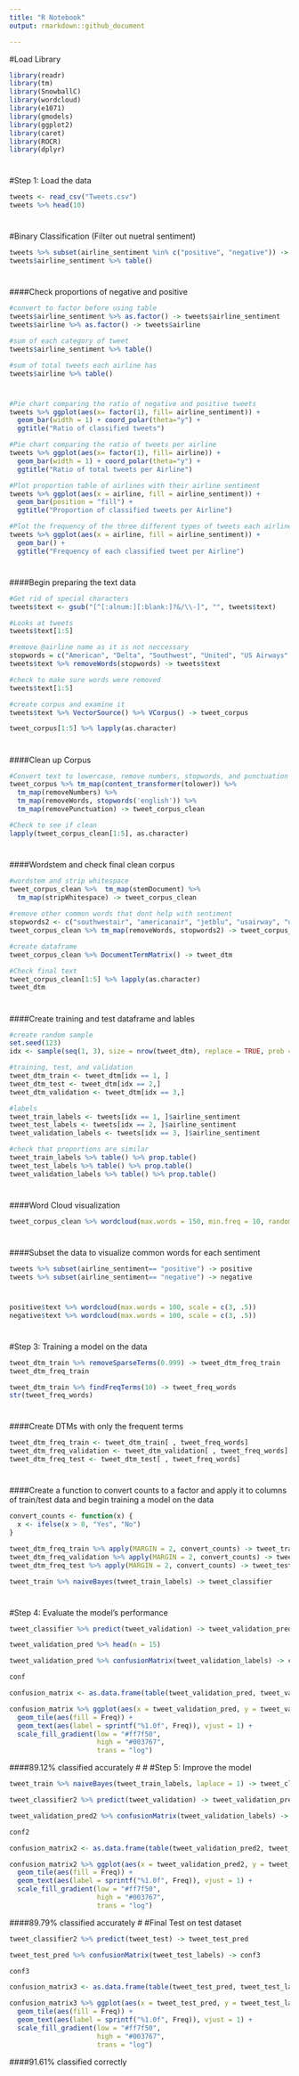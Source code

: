 ```yaml
---
title: "R Notebook"
output: rmarkdown::github_document

---
```

#Load Library
```r
library(readr)
library(tm)
library(SnowballC)
library(wordcloud)
library(e1071)
library(gmodels)
library(ggplot2)
library(caret)
library(ROCR)
library(dplyr)
```
#
#
#Step 1: Load the data
```r
tweets <- read_csv("Tweets.csv")
tweets %>% head(10)
```
#
#
#Binary Classification (Filter out nuetral sentiment)
```r
tweets %>% subset(airline_sentiment %in% c("positive", "negative")) -> tweets
tweets$airline_sentiment %>% table()
```
#
#
####Check proportions of negative and positive
```r
#convert to factor before using table
tweets$airline_sentiment %>% as.factor() -> tweets$airline_sentiment
tweets$airline %>% as.factor() -> tweets$airline

#sum of each category of tweet
tweets$airline_sentiment %>% table()

#sum of total tweets each airline has
tweets$airline %>% table()
```
#
```r
#Pie chart comparing the ratio of negative and positive tweets
tweets %>% ggplot(aes(x= factor(1), fill= airline_sentiment)) + 
  geom_bar(width = 1) + coord_polar(theta="y") + 
  ggtitle("Ratio of classified tweets")

#Pie chart comparing the ratio of tweets per airline
tweets %>% ggplot(aes(x= factor(1), fill= airline)) + 
  geom_bar(width = 1) + coord_polar(theta="y") + 
  ggtitle("Ratio of total tweets per Airline")

#Plot proportion table of airlines with their airline sentiment
tweets %>% ggplot(aes(x = airline, fill = airline_sentiment)) + 
  geom_bar(position = "fill") + 
  ggtitle("Proportion of classified tweets per Airline")

#Plot the frequency of the three different types of tweets each airline receives
tweets %>% ggplot(aes(x = airline, fill = airline_sentiment)) + 
  geom_bar() + 
  ggtitle("Frequency of each classified tweet per Airline")
```
#
#
####Begin preparing the text data
```r
#Get rid of special characters
tweets$text <- gsub("[^[:alnum:][:blank:]?&/\\-]", "", tweets$text)

#Looks at tweets 
tweets$text[1:5]

#remove @airline name as it is not neccessary
stopwords = c("American", "Delta", "Southwest", "United", "US Airways", "VirginAmerica", "SouthwestAirlines", "AmericanAirlines" )
tweets$text %>% removeWords(stopwords) -> tweets$text

#check to make sure words were removed 
tweets$text[1:5]

#create corpus and examine it 
tweets$text %>% VectorSource() %>% VCorpus() -> tweet_corpus

tweet_corpus[1:5] %>% lapply(as.character)
```
#
#
####Clean up Corpus
```r
#Convert text to lowercase, remove numbers, stopwords, and punctuation 
tweet_corpus %>% tm_map(content_transformer(tolower)) %>% 
  tm_map(removeNumbers) %>% 
  tm_map(removeWords, stopwords('english')) %>% 
  tm_map(removePunctuation) -> tweet_corpus_clean

#Check to see if clean
lapply(tweet_corpus_clean[1:5], as.character)
```
#
#
####Wordstem and check final clean corpus 
```r
#wordstem and strip whitespace 
tweet_corpus_clean %>%  tm_map(stemDocument) %>% 
  tm_map(stripWhitespace) -> tweet_corpus_clean
  
#remove other common words that dont help with sentiment
stopwords2 <- c("southwestair", "americanair", "jetblu", "usairway", "unit", "newark", "houston", "airport", "lax", "jfk", "what", "your", "that", "one", "week", "two", "tonight", "tomorrow", "year", "dfw", "night")
tweet_corpus_clean %>% tm_map(removeWords, stopwords2) -> tweet_corpus_clean

#create dataframe
tweet_corpus_clean %>% DocumentTermMatrix() -> tweet_dtm

#Check final text 
tweet_corpus_clean[1:5] %>% lapply(as.character)
tweet_dtm
```
#
#
####Create training and test dataframe and lables
```r
#create random sample
set.seed(123)
idx <- sample(seq(1, 3), size = nrow(tweet_dtm), replace = TRUE, prob = c(.8, .2, .2 ))

#training, test, and validation
tweet_dtm_train <- tweet_dtm[idx == 1, ]
tweet_dtm_test <- tweet_dtm[idx == 2,]
tweet_dtm_validation <- tweet_dtm[idx == 3,]

#labels 
tweet_train_labels <- tweets[idx == 1, ]$airline_sentiment
tweet_test_labels <- tweets[idx == 2, ]$airline_sentiment
tweet_validation_labels <- tweets[idx == 3, ]$airline_sentiment

#check that proportions are similar
tweet_train_labels %>% table() %>% prop.table()
tweet_test_labels %>% table() %>% prop.table()
tweet_validation_labels %>% table() %>% prop.table()
```
#
#
####Word Cloud visualization
```r
tweet_corpus_clean %>% wordcloud(max.words = 150, min.freq = 10, random.order = F)
```
#
#
####Subset the data to visualize common words for each sentiment
```r
tweets %>% subset(airline_sentiment== "positive") -> positive
tweets %>% subset(airline_sentiment== "negative") -> negative
```
#
#
```r
positive$text %>% wordcloud(max.words = 100, scale = c(3, .5))
negative$text %>% wordcloud(max.words = 100, scale = c(3, .5))
```
#
#
#Step 3: Training a model on the data
```r
tweet_dtm_train %>% removeSparseTerms(0.999) -> tweet_dtm_freq_train
tweet_dtm_freq_train

tweet_dtm_train %>% findFreqTerms(10) -> tweet_freq_words
str(tweet_freq_words)
```
#
#
####Create DTMs with only the frequent terms
```r
tweet_dtm_freq_train <- tweet_dtm_train[ , tweet_freq_words]
tweet_dtm_freq_validation <- tweet_dtm_validation[ , tweet_freq_words]
tweet_dtm_freq_test <- tweet_dtm_test[ , tweet_freq_words]
```
#
#
####Create a function to convert counts to a factor and apply it to columns of train/test data and begin training a model on the data
```r
convert_counts <- function(x) {
  x <- ifelse(x > 0, "Yes", "No")
}

tweet_dtm_freq_train %>% apply(MARGIN = 2, convert_counts) -> tweet_train
tweet_dtm_freq_validation %>% apply(MARGIN = 2, convert_counts) -> tweet_validation 
tweet_dtm_freq_test %>% apply(MARGIN = 2, convert_counts) -> tweet_test

tweet_train %>% naiveBayes(tweet_train_labels) -> tweet_classifier
```
#
#
#Step 4: Evaluate the model's performance
```r
tweet_classifier %>% predict(tweet_validation) -> tweet_validation_pred

tweet_validation_pred %>% head(n = 15)

tweet_validation_pred %>% confusionMatrix(tweet_validation_labels) -> conf

conf

confusion_matrix <- as.data.frame(table(tweet_validation_pred, tweet_validation_labels))

confusion_matrix %>% ggplot(aes(x = tweet_validation_pred, y = tweet_validation_labels)) + 
  geom_tile(aes(fill = Freq)) +
  geom_text(aes(label = sprintf("%1.0f", Freq)), vjust = 1) +
  scale_fill_gradient(low = "#ff7f50",
                      high = "#003767",
                      trans = "log")
```
####89.12% classified accurately
#
#
#Step 5: Improve the model
```r
tweet_train %>% naiveBayes(tweet_train_labels, laplace = 1) -> tweet_classifier2

tweet_classifier2 %>% predict(tweet_validation) -> tweet_validation_pred2

tweet_validation_pred2 %>% confusionMatrix(tweet_validation_labels) -> conf2

conf2

confusion_matrix2 <- as.data.frame(table(tweet_validation_pred2, tweet_validation_labels))

confusion_matrix2 %>% ggplot(aes(x = tweet_validation_pred2, y = tweet_validation_labels)) +
  geom_tile(aes(fill = Freq)) +
  geom_text(aes(label = sprintf("%1.0f", Freq)), vjust = 1) +
  scale_fill_gradient(low = "#ff7f50",
                      high = "#003767",
                      trans = "log")
```
####89.79% classified accurately
#
#Final Test on test dataset
```r
tweet_classifier2 %>% predict(tweet_test) -> tweet_test_pred

tweet_test_pred %>% confusionMatrix(tweet_test_labels) -> conf3

conf3

confusion_matrix3 <- as.data.frame(table(tweet_test_pred, tweet_test_labels))

confusion_matrix3 %>% ggplot(aes(x = tweet_test_pred, y = tweet_test_labels)) +
  geom_tile(aes(fill = Freq)) +
  geom_text(aes(label = sprintf("%1.0f", Freq)), vjust = 1) +
  scale_fill_gradient(low = "#ff7f50",
                      high = "#003767",
                      trans = "log")
```
####91.61% classified correctly
